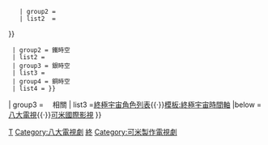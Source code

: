 {{Navbox
| name = 終極宇宙
| title = [[終極宇宙]]
| group1 =X象限
| list1 = {{Navbox subgroup 
  | group1 = 金時空
  | list1 = {{Navbox subgroup
    | group1 = 故事線
    | list1  ={{Navbox subgroup
      | group1 = 主線
      | list1  =[[終極一班]]（2005年）{{·}}[[終極一班3]]（2013年）{{·}}[[終極一班4]]（2016年）{{·}}[[終極一班5]]（2018年）
      | group2 = 分支
      | list2  =[[終極一班2]]（2012年）
}}
    | group2 = 
    | list2  =
}}
  | group2 = 鐵時空 
  | list2 = {{Navbox subgroup
    | group1 = 故事線
    | list1  ={{Navbox subgroup
      | group1 = 主線
      | list1  =[[終極一家]]（2007年）
      | group2 = 分支
      | list2  =[[終極X宿舍]]（2014年）
}}
    | group2 = 
    | list2  =
}}
  | group3 = 銀時空 
  | list3 = {{Navbox subgroup
    | group1 =故事線
    | list1  ={{Navbox subgroup
      | group1 = 主線
      | list1  =[[終極三國]]（2009年）
      | group2 = 分支
      | list2  =[[終極三國 (2017年)|終極三國2017]]（2017年）
}}
    | group2 =相關
    | list2  =[[終極三國登場角色列表]]
}}
  | group4 = 銅時空 
  | list4 = {{Navbox subgroup
    | group1 = 故事線
    | list1  ={{Navbox subgroup
      | group1 = 主線
      | list1  =[[終極惡女]]（2014年）
}}
    | group2 = 
    | list2  =
}}}}
| group3 = 　相關
| list3  =[[終極宇宙角色列表]]{{·}}[[模板:終極宇宙時間軸]]
<!--編輯備註:以上年份顯示為首播年-->
|below = [[八大電視]]{{·}}[[可米國際影視]]
}}
<noinclude>
[[Category:終極宇宙|T]]
[[Category:八大電視劇]]
[[Category:八大電視劇模板|終]]
[[Category:可米製作電視劇]]
</noinclude>